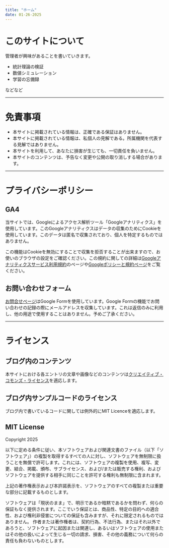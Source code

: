 ```yaml
---
title: "ホーム"
date: 01-26-2025
---
```


# このサイトについて
管理者が興味があることを書いていきます。

- 統計理論の検証
- 数値シミュレーション
- 学習の忘備録

などなど

---

# 免責事項

- 本サイトに掲載されている情報は、正確である保証はありません。
- 本サイトに掲載されている情報は、私個人の見解である。所属機関を代表する見解ではありません。
- 本サイトを利用して、あなたに損害が生じても、一切責任を負いません。
- 本サイトのコンテンツは、予告なく変更や公開の取り消しする場合があります。

---

# プライバシーポリシー

## GA4

当サイトでは、Googleによるアクセス解析ツール「Googleアナリティクス」を使用しています。このGoogleアナリティクスはデータの収集のためにCookieを使用しています。このデータは匿名で収集されており、個人を特定するものではありません。

この機能はCookieを無効にすることで収集を拒否することが出来ますので、お使いのブラウザの設定をご確認ください。この規約に関しての詳細は[Googleアナリティクスサービス利用規約](https://marketingplatform.google.com/about/analytics/terms/jp/)のページや[Googleポリシーと規約ページ](https://policies.google.com/technologies/ads?hl=ja)をご覧ください。

## お問い合わせフォーム

[お問合せページ](./contact.qmd)はGoogle Formを使用しています。Google Formの機能でお問い合わせの記録の際にメールアドレスを収集しています。これは返信のみに利用し、他の用途で使用することはありません。予めご了承ください。

---

# ライセンス

## ブログ内のコンテンツ
本サイトにおける各エントリの文章や画像などのコンテンツは[クリエイティブ・コモンズ・ライセンス](https://creativecommons.org/licenses/by/4.0/deed.ja)を適応します。

## ブログ内サンプルコードのライセンス
ブログ内で書いているコードに関しては例外的にMIT Licenceを適応します。

:::{.callout-note collapse="true"}
## MIT License

Copyright 2025

以下に定める条件に従い、本ソフトウェアおよび関連文書のファイル（以下「ソフトウェア」）の複製を取得するすべての人に対し、ソフトウェアを無制限に扱うことを無償で許可します。これには、ソフトウェアの複製を使用、複写、変更、結合、掲載、頒布、サブライセンス、および/または販売する権利、およびソフトウェアを提供する相手に同じことを許可する権利も無制限に含まれます。

上記の著作権表示および本許諾表示を、ソフトウェアのすべての複製または重要な部分に記載するものとします。

ソフトウェアは「現状のまま」で、明示であるか暗黙であるかを問わず、何らの保証もなく提供されます。ここでいう保証とは、商品性、特定の目的への適合性、および権利非侵害についての保証も含みますが、それに限定されるものではありません。 作者または著作権者は、契約行為、不法行為、またはそれ以外であろうと、ソフトウェアに起因または関連し、あるいはソフトウェアの使用またはその他の扱いによって生じる一切の請求、損害、その他の義務について何らの責任も負わないものとします。
:::